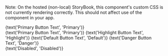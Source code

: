 
<Meta
  title="MLButton2"
  component={MLButton}
  decorators={[withKnobs]}
/>

Note: On the hosted (non-local) StoryBook, this component's custom CSS is not currently rendering correctly. This should not affect use of the component in your app.

<Preview>
<Story name='basic'>
  <MLButton type='primary' onClick={action('clicked')}>{text('Primary Button Text', 'Primary')}</MLButton>
</Story>
</Preview>

<Preview>
<Story name='multiple'>
<div>
    <MLButton type='primary' onClick={action('primary clicked')}>{text('Primary Button Text', 'Primary')}</MLButton>
    <MLButton type='highlight' onClick={action('primary clicked')}>{text('Highlight Button Text', 'Highlight')}</MLButton>
    <MLButton onClick={action('default clicked')}>{text('Default Button Text', 'Default')}</MLButton>
    <MLButton type='danger' onClick={action('danger clicked')}>{text('Danger Button Text', 'Danger')}</MLButton>
</div>
</Story>
</Preview>

<Preview>
<Story name='disabled'>
    <MLButton disabled onClick={action('clicked')}>{text('Disabled', 'Disabled')}</MLButton>
</Story>
</Preview>

<Props of={MLButton}></Props>
